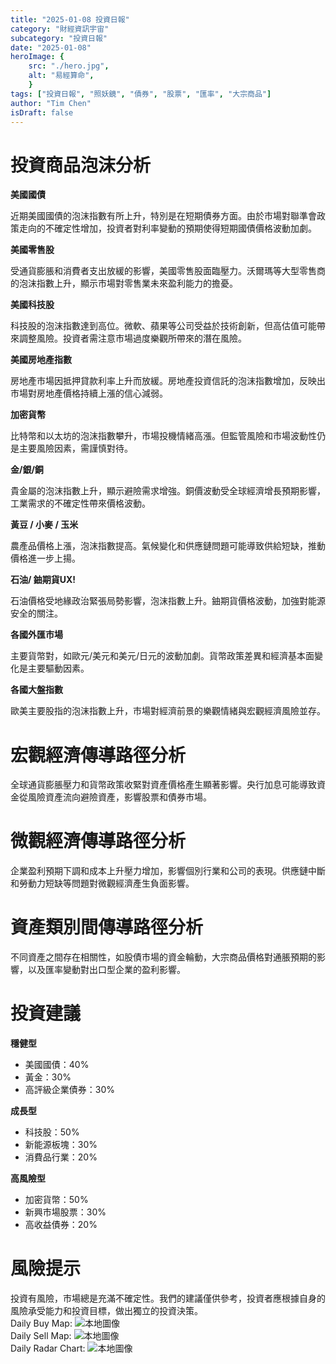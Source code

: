 ```yaml
---
title: "2025-01-08 投資日報"
category: "財經資訊宇宙"
subcategory: "投資日報"
date: "2025-01-08"
heroImage: {
    src: "./hero.jpg",
    alt: "易經算命",
    }
tags: ["投資日報", "照妖鏡", "債券", "股票", "匯率", "大宗商品"]
author: "Tim Chen"
isDraft: false
---
```

# 投資商品泡沫分析

**美國國債**

近期美國國債的泡沫指數有所上升，特別是在短期債券方面。由於市場對聯準會政策走向的不確定性增加，投資者對利率變動的預期使得短期國債價格波動加劇。

**美國零售股**

受通貨膨脹和消費者支出放緩的影響，美國零售股面臨壓力。沃爾瑪等大型零售商的泡沫指數上升，顯示市場對零售業未來盈利能力的擔憂。

**美國科技股**

科技股的泡沫指數達到高位。微軟、蘋果等公司受益於技術創新，但高估值可能帶來調整風險。投資者需注意市場過度樂觀所帶來的潛在風險。

**美國房地產指數**

房地產市場因抵押貸款利率上升而放緩。房地產投資信託的泡沫指數增加，反映出市場對房地產價格持續上漲的信心減弱。

**加密貨幣**

比特幣和以太坊的泡沫指數攀升，市場投機情緒高漲。但監管風險和市場波動性仍是主要風險因素，需謹慎對待。

**金/銀/銅**

貴金屬的泡沫指數上升，顯示避險需求增強。銅價波動受全球經濟增長預期影響，工業需求的不確定性帶來價格波動。

**黃豆 / 小麥 / 玉米**

農產品價格上漲，泡沫指數提高。氣候變化和供應鏈問題可能導致供給短缺，推動價格進一步上揚。

**石油/ 鈾期貨UX!**

石油價格受地緣政治緊張局勢影響，泡沫指數上升。鈾期貨價格波動，加強對能源安全的關注。

**各國外匯市場**

主要貨幣對，如歐元/美元和美元/日元的波動加劇。貨幣政策差異和經濟基本面變化是主要驅動因素。

**各國大盤指數**

歐美主要股指的泡沫指數上升，市場對經濟前景的樂觀情緒與宏觀經濟風險並存。

# 宏觀經濟傳導路徑分析

全球通貨膨脹壓力和貨幣政策收緊對資產價格產生顯著影響。央行加息可能導致資金從風險資產流向避險資產，影響股票和債券市場。

# 微觀經濟傳導路徑分析

企業盈利預期下調和成本上升壓力增加，影響個別行業和公司的表現。供應鏈中斷和勞動力短缺等問題對微觀經濟產生負面影響。

# 資產類別間傳導路徑分析

不同資產之間存在相關性，如股債市場的資金輪動，大宗商品價格對通脹預期的影響，以及匯率變動對出口型企業的盈利影響。

# 投資建議

**穩健型**

- 美國國債：40%
- 黃金：30%
- 高評級企業債券：30%

**成長型**

- 科技股：50%
- 新能源板塊：30%
- 消費品行業：20%

**高風險型**

- 加密貨幣：50%
- 新興市場股票：30%
- 高收益債券：20%

# 風險提示

投資有風險，市場總是充滿不確定性。我們的建議僅供參考，投資者應根據自身的風險承受能力和投資目標，做出獨立的投資決策。
<br />
Daily Buy Map:
![本地圖像](./buyMap.svg)
<br />
Daily Sell Map:
![本地圖像](./sellMap.svg)
<br />
Daily Radar Chart:
![本地圖像](./radar.svg)
<br />
